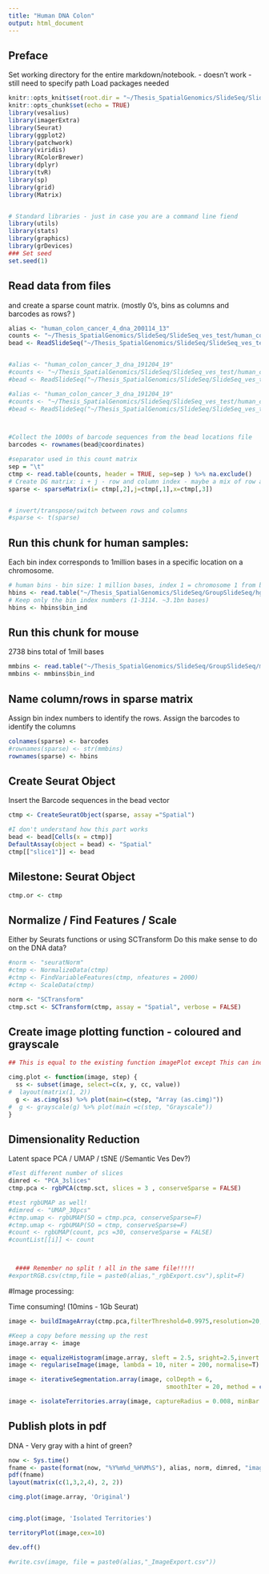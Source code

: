 ```yaml
---
title: "Human DNA Colon"
output: html_document
---
```


## Preface
Set working directory for the entire markdown/notebook. - doesn't work - still need to specify path
Load packages needed

```r
knitr::opts_knit$set(root.dir = "~/Thesis_SpatialGenomics/SlideSeq/SlideSeq_ves_test/")
knitr::opts_chunk$set(echo = TRUE)
library(vesalius)
library(imagerExtra)
library(Seurat)
library(ggplot2)
library(patchwork)
library(viridis)
library(RColorBrewer)
library(dplyr)
library(tvR)
library(sp)
library(grid)
library(Matrix)


# Standard libraries - just in case you are a command line fiend
library(utils)
library(stats)
library(graphics)
library(grDevices)
### Set seed
set.seed(1)
```


## Read data from files
and create a sparse count matrix. (mostly 0's, bins as columns and barcodes as rows? )


```r
alias <- "human_colon_cancer_4_dna_200114_13"
counts <- "~/Thesis_SpatialGenomics/SlideSeq/SlideSeq_ves_test/human_colon_cancer_4_dna_200114_13.sparse_counts_1Mb.txt"
bead <- ReadSlideSeq("~/Thesis_SpatialGenomics/SlideSeq/SlideSeq_ves_test/human_colon_cancer_4_dna_200114_13.bead_locations.csv")


#alias <- "human_colon_cancer_3_dna_191204_19"
#counts <- "~/Thesis_SpatialGenomics/SlideSeq/SlideSeq_ves_test/human_colon_cancer_3_dna_191204_19.sparse_counts_1Mb.txt"
#bead <- ReadSlideSeq("~/Thesis_SpatialGenomics/SlideSeq/SlideSeq_ves_test/human_colon_cancer_3_dna_191204_19.bead_locations.csv")

#alias <- "human_colon_cancer_3_dna_191204_19"
#counts <- "~/Thesis_SpatialGenomics/SlideSeq/SlideSeq_ves_test/human_colon_cancer_3_dna_191204_19.sparse_counts_1Mb.txt"
#bead <- ReadSlideSeq("~/Thesis_SpatialGenomics/SlideSeq/SlideSeq_ves_test/human_colon_cancer_3_dna_191204_19.bead_locations.csv")



#Collect the 1000s of barcode sequences from the bead locations file
barcodes <- rownames(bead@coordinates)

#separator used in this count matrix
sep = "\t"
ctmp <- read.table(counts, header = TRUE, sep=sep ) %>% na.exclude()
# Create DG matrix: i + j - row and column index - maybe a mix of row and columns - do as.counts instead
sparse <- sparseMatrix(i= ctmp[,2],j=ctmp[,1],x=ctmp[,3]) 


# invert/transpose/switch between rows and columns
#sparse <- t(sparse)

```


## Run this chunk for human samples:
Each bin index corresponds to 1million bases in a specific location on a chromosome.
```r
# human bins - bin size: 1 million bases, index 1 = chromosome 1 from base 1 -> 1.000.000. Chr2 starts at bin 251 :
hbins <- read.table("~/Thesis_SpatialGenomics/SlideSeq/GroupSlideSeq/hg19_1Mb_bins.txt", header = T)
# Keep only the bin index numbers (1-3114. ~3.1bn bases)
hbins <- hbins$bin_ind
```


## Run this chunk for mouse
2738 bins total of 1mill bases
```r
mmbins <- read.table("~/Thesis_SpatialGenomics/SlideSeq/GroupSlideSeq/mm10_1Mb_bins.txt", header = T)
mmbins <- mmbins$bin_ind
```


## Name column/rows in sparse matrix
Assign bin index numbers to identify the rows. 
Assign the barcodes to identify the columns


```r

colnames(sparse) <- barcodes
#rownames(sparse) <- str(mmbins)
rownames(sparse) <- hbins
```

## Create Seurat Object
Insert the Barcode sequences in the bead vector

```r
ctmp <- CreateSeuratObject(sparse, assay ="Spatial")

#I don't understand how this part works
bead <- bead[Cells(x = ctmp)]
DefaultAssay(object = bead) <- "Spatial"
ctmp[["slice1"]] <- bead
```

## Milestone: Seurat Object

```r
ctmp.or <- ctmp
```


## Normalize / Find Features / Scale
Either by Seurats functions or using SCTransform
Do this make sense to do on the DNA data?

```r
#norm <- "seuratNorm"
#ctmp <- NormalizeData(ctmp)
#ctmp <- FindVariableFeatures(ctmp, nfeatures = 2000)
#ctmp <- ScaleData(ctmp)

norm <- "SCTransform"
ctmp.sct <- SCTransform(ctmp, assay = "Spatial", verbose = FALSE)
```

## Create image plotting function - coloured and grayscale

```r
## This is equal to the existing function imagePlot except This can include Title

cimg.plot <- function(image, step) {
  ss <- subset(image, select=c(x, y, cc, value))
#  layout(matrix(1, 2))
  g <- as.cimg(ss) %>% plot(main=c(step, "Array (as.cimg)"))
#  g <- grayscale(g) %>% plot(main =c(step, "Grayscale"))
}

```

## Dimensionality Reduction
Latent space
PCA / UMAP / tSNE (/Semantic Ves Dev?)

```r
#Test different number of slices
dimred <- "PCA_3slices"
ctmp.pca <- rgbPCA(ctmp.sct, slices = 3 , conserveSparse = FALSE)

#test rgbUMAP as well!
#dimred <- "UMAP_30pcs"
#ctmp.umap <- rgbUMAP(SO = ctmp.pca, conserveSparse=F)
#ctmp.umap <- rgbUMAP(SO = ctmp, conserveSparse=F)
#count <- rgbUMAP(count, pcs =30, conserveSparse = FALSE)
#countList[[i]] <- count



  #### Remember no split ! all in the same file!!!!!
#exportRGB.csv(ctmp,file = paste0(alias,"_rgbExport.csv"),split=F)
```



#Image processing:

Time consuming! (10mins - 1Gb Seurat)

```r

image <- buildImageArray(ctmp.pca,filterThreshold=0.9975,resolution=20, cores=5)

#Keep a copy before messing up the rest
image.array <- image

```





```r
image <- equalizeHistogram(image.array, sleft = 2.5, sright=2.5,invert =T)
image <- regulariseImage(image, lambda = 10, niter = 200, normalise=T)

image <- iterativeSegmentation.array(image, colDepth = 6,
                                            smoothIter = 20, method = c("iso","median"), sigma=1.5,box = 10, useCenter = T)

image <- isolateTerritories.array(image, captureRadius = 0.008, minBar = 40)
```

## Publish plots in pdf
DNA - Very gray with a hint of green?

```r
now <- Sys.time()
fname <- paste(format(now, "%Y%m%d_%H%M%S"), alias, norm, dimred, "images.pdf", sep="_")
pdf(fname)
layout(matrix(c(1,3,2,4), 2, 2))

cimg.plot(image.array, 'Original')


cimg.plot(image, 'Isolated Territories')

territoryPlot(image,cex=10)

dev.off()
```


```r

#write.csv(image, file = paste0(alias,"_ImageExport.csv"))
```

